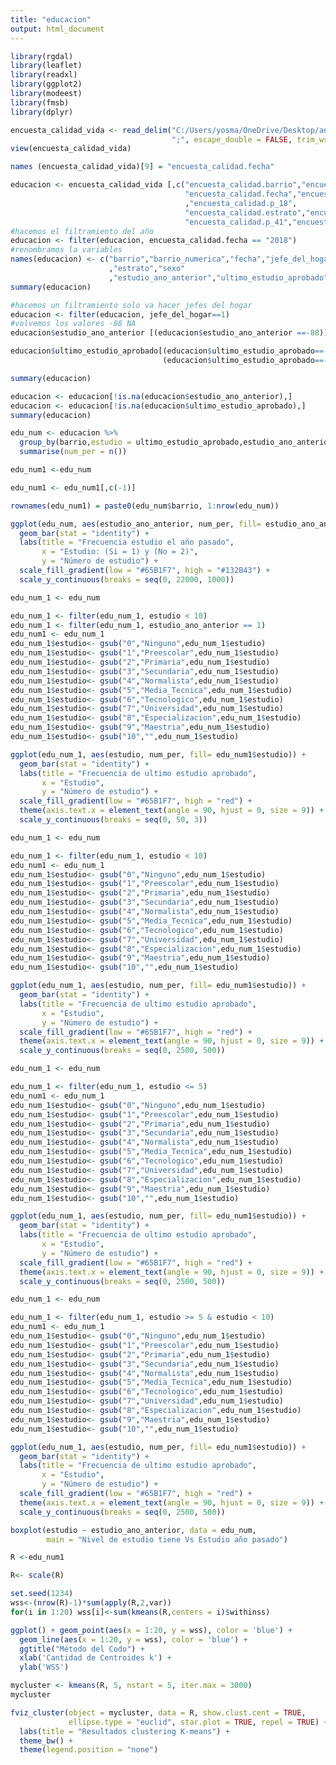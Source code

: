 ---
title: "educacion"
output: html_document
---

```{r setup, include=FALSE}
library(rgdal)
library(leaflet)
library(readxl)
library(ggplot2)
library(modeest)
library(fmsb)
library(dplyr)
```


```{r}
encuesta_calidad_vida <- read_delim("C:/Users/yosma/OneDrive/Desktop/analisis/encuesta_calidad_vida.csv", 
                                    ";", escape_double = FALSE, trim_ws = TRUE)
view(encuesta_calidad_vida)
```



```{r}
names (encuesta_calidad_vida)[9] = "encuesta_calidad.fecha"
```


```{r}
educacion <- encuesta_calidad_vida [,c("encuesta_calidad.barrio","encuesta_calidad.p_7",
                                       "encuesta_calidad.fecha","encuesta_calidad.p_17"
                                       ,"encuesta_calidad.p_18",
                                       "encuesta_calidad.estrato","encuesta_calidad.p_15",
                                       "encuesta_calidad.p_41","encuesta_calidad.p_45")]
#hacemos el filtramiento del año
educacion <- filter(educacion, encuesta_calidad.fecha == "2018")
#renombramos la variables 
names(educacion) <- c("barrio","barrio_numerica","fecha","jefe_del_hogar","edad"
                      ,"estrato","sexo"
                      ,"estudio_ano_anterior","ultimo_estudio_aprobado")
summary(educacion)
```


```{r}
#hacemos un filtramiento solo va hacer jefes del hogar
educacion <- filter(educacion, jefe_del_hogar==1)
#volvemos los valores -88 NA
educacion$estudio_ano_anterior [(educacion$estudio_ano_anterior ==-88)]<-NA

educacion$ultimo_estudio_aprobado[(educacion$ultimo_estudio_aprobado==-98) |
                                  (educacion$ultimo_estudio_aprobado==-99) ]<-NA

summary(educacion)
```


```{r}
educacion <- educacion[!is.na(educacion$estudio_ano_anterior),]
educacion <- educacion[!is.na(educacion$ultimo_estudio_aprobado),]
summary(educacion)
```


```{r}
edu_num <- educacion %>% 
  group_by(barrio,estudio = ultimo_estudio_aprobado,estudio_ano_anterior) %>%
  summarise(num_per = n())

edu_num1 <-edu_num

edu_num1 <- edu_num1[,c(-1)]

rownames(edu_num1) = paste0(edu_num$barrio, 1:nrow(edu_num))
```


```{r}
ggplot(edu_num, aes(estudio_ano_anterior, num_per, fill= estudio_ano_anterior)) +
  geom_bar(stat = "identity") +
  labs(title = "Frecuencia estudio el año pasado",
       x = "Estudio: (Si = 1) y (No = 2)",
       y = "Número de estudio") +
  scale_fill_gradient(low = "#65B1F7", high = "#132B43") +
  scale_y_continuous(breaks = seq(0, 22000, 1000))
```


```{r}
edu_num_1 <- edu_num 

edu_num_1 <- filter(edu_num_1, estudio < 10)
edu_num_1 <- filter(edu_num_1, estudio_ano_anterior == 1)
edu_num1 <- edu_num_1
edu_num_1$estudio<- gsub("0","Ninguno",edu_num_1$estudio)
edu_num_1$estudio<- gsub("1","Preescolar",edu_num_1$estudio)
edu_num_1$estudio<- gsub("2","Primaria",edu_num_1$estudio)
edu_num_1$estudio<- gsub("3","Secundaria",edu_num_1$estudio)
edu_num_1$estudio<- gsub("4","Normalista",edu_num_1$estudio)
edu_num_1$estudio<- gsub("5","Media_Tecnica",edu_num_1$estudio)
edu_num_1$estudio<- gsub("6","Tecnologico",edu_num_1$estudio)
edu_num_1$estudio<- gsub("7","Universidad",edu_num_1$estudio)
edu_num_1$estudio<- gsub("8","Especializacion",edu_num_1$estudio)
edu_num_1$estudio<- gsub("9","Maestria",edu_num_1$estudio)
edu_num_1$estudio<- gsub("10","",edu_num_1$estudio)

ggplot(edu_num_1, aes(estudio, num_per, fill= edu_num1$estudio)) +
  geom_bar(stat = "identity") +
  labs(title = "Frecuencia de ultimo estudio aprobado",
       x = "Estudio",
       y = "Número de estudio") +
  scale_fill_gradient(low = "#65B1F7", high = "red") +
  theme(axis.text.x = element_text(angle = 90, hjust = 0, size = 9)) +
  scale_y_continuous(breaks = seq(0, 50, 3))
```

```{r}
edu_num_1 <- edu_num 

edu_num_1 <- filter(edu_num_1, estudio < 10)
edu_num1 <- edu_num_1
edu_num_1$estudio<- gsub("0","Ninguno",edu_num_1$estudio)
edu_num_1$estudio<- gsub("1","Preescolar",edu_num_1$estudio)
edu_num_1$estudio<- gsub("2","Primaria",edu_num_1$estudio)
edu_num_1$estudio<- gsub("3","Secundaria",edu_num_1$estudio)
edu_num_1$estudio<- gsub("4","Normalista",edu_num_1$estudio)
edu_num_1$estudio<- gsub("5","Media_Tecnica",edu_num_1$estudio)
edu_num_1$estudio<- gsub("6","Tecnologico",edu_num_1$estudio)
edu_num_1$estudio<- gsub("7","Universidad",edu_num_1$estudio)
edu_num_1$estudio<- gsub("8","Especializacion",edu_num_1$estudio)
edu_num_1$estudio<- gsub("9","Maestria",edu_num_1$estudio)
edu_num_1$estudio<- gsub("10","",edu_num_1$estudio)

ggplot(edu_num_1, aes(estudio, num_per, fill= edu_num1$estudio)) +
  geom_bar(stat = "identity") +
  labs(title = "Frecuencia de ultimo estudio aprobado",
       x = "Estudio",
       y = "Número de estudio") +
  scale_fill_gradient(low = "#65B1F7", high = "red") +
  theme(axis.text.x = element_text(angle = 90, hjust = 0, size = 9)) +
  scale_y_continuous(breaks = seq(0, 2500, 500))
```


```{r}
edu_num_1 <- edu_num 

edu_num_1 <- filter(edu_num_1, estudio <= 5)
edu_num1 <- edu_num_1
edu_num_1$estudio<- gsub("0","Ninguno",edu_num_1$estudio)
edu_num_1$estudio<- gsub("1","Preescolar",edu_num_1$estudio)
edu_num_1$estudio<- gsub("2","Primaria",edu_num_1$estudio)
edu_num_1$estudio<- gsub("3","Secundaria",edu_num_1$estudio)
edu_num_1$estudio<- gsub("4","Normalista",edu_num_1$estudio)
edu_num_1$estudio<- gsub("5","Media_Tecnica",edu_num_1$estudio)
edu_num_1$estudio<- gsub("6","Tecnologico",edu_num_1$estudio)
edu_num_1$estudio<- gsub("7","Universidad",edu_num_1$estudio)
edu_num_1$estudio<- gsub("8","Especializacion",edu_num_1$estudio)
edu_num_1$estudio<- gsub("9","Maestria",edu_num_1$estudio)
edu_num_1$estudio<- gsub("10","",edu_num_1$estudio)

ggplot(edu_num_1, aes(estudio, num_per, fill= edu_num1$estudio)) +
  geom_bar(stat = "identity") +
  labs(title = "Frecuencia de ultimo estudio aprobado",
       x = "Estudio",
       y = "Número de estudio") +
  scale_fill_gradient(low = "#65B1F7", high = "red") +
  theme(axis.text.x = element_text(angle = 90, hjust = 0, size = 9)) +
  scale_y_continuous(breaks = seq(0, 2500, 500))
```

```{r}
edu_num_1 <- edu_num 

edu_num_1 <- filter(edu_num_1, estudio >= 5 & estudio < 10)
edu_num1 <- edu_num_1
edu_num_1$estudio<- gsub("0","Ninguno",edu_num_1$estudio)
edu_num_1$estudio<- gsub("1","Preescolar",edu_num_1$estudio)
edu_num_1$estudio<- gsub("2","Primaria",edu_num_1$estudio)
edu_num_1$estudio<- gsub("3","Secundaria",edu_num_1$estudio)
edu_num_1$estudio<- gsub("4","Normalista",edu_num_1$estudio)
edu_num_1$estudio<- gsub("5","Media_Tecnica",edu_num_1$estudio)
edu_num_1$estudio<- gsub("6","Tecnologico",edu_num_1$estudio)
edu_num_1$estudio<- gsub("7","Universidad",edu_num_1$estudio)
edu_num_1$estudio<- gsub("8","Especializacion",edu_num_1$estudio)
edu_num_1$estudio<- gsub("9","Maestria",edu_num_1$estudio)
edu_num_1$estudio<- gsub("10","",edu_num_1$estudio)

ggplot(edu_num_1, aes(estudio, num_per, fill= edu_num1$estudio)) +
  geom_bar(stat = "identity") +
  labs(title = "Frecuencia de ultimo estudio aprobado",
       x = "Estudio",
       y = "Número de estudio") +
  scale_fill_gradient(low = "#65B1F7", high = "red") +
  theme(axis.text.x = element_text(angle = 90, hjust = 0, size = 9)) +
  scale_y_continuous(breaks = seq(0, 2500, 500))
```


```{r}
boxplot(estudio ~ estudio_ano_anterior, data = edu_num,
        main = "Nivel de estudio tiene Vs Estudio año pasado")
```

```{r}
R <-edu_num1

R<- scale(R)

set.seed(1234)
wss<-(nrow(R)-1)*sum(apply(R,2,var))
for(i in 1:20) wss[i]<-sum(kmeans(R,centers = i)$withinss)
```


```{r}
ggplot() + geom_point(aes(x = 1:20, y = wss), color = 'blue') + 
  geom_line(aes(x = 1:20, y = wss), color = 'blue') + 
  ggtitle("Método del Codo") + 
  xlab('Cantidad de Centroides k') + 
  ylab('WSS')
```

```{r}
mycluster <- kmeans(R, 5, nstart = 5, iter.max = 3000)
mycluster
```


```{r}
fviz_cluster(object = mycluster, data = R, show.clust.cent = TRUE,
             ellipse.type = "euclid", star.plot = TRUE, repel = TRUE) +
  labs(title = "Resultados clustering K-means") +
  theme_bw() +
  theme(legend.position = "none")
```


